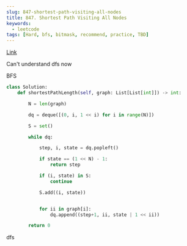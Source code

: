 ```yaml
---
slug: 847-shortest-path-visiting-all-nodes
title: 847. Shortest Path Visiting All Nodes
keywords:
  - leetcode
tags: [Hard, bfs, bitmask, recommend, practice, TBD]
---
```


[Link](https://leetcode.com/problems/shortest-path-visiting-all-nodes/description/)

Can't understand dfs now

BFS

```python
class Solution:
    def shortestPathLength(self, graph: List[List[int]]) -> int:

        N = len(graph)

        dq = deque([(0, i, 1 << i) for i in range(N)])

        S = set()

        while dq:

            step, i, state = dq.popleft()

            if state == (1 << N) - 1:
                return step

            if (i, state) in S:
                continue

            S.add((i, state))


            for ii in graph[i]:
                dq.append((step+1, ii, state | 1 << ii))

        return 0
```

dfs
